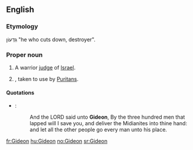 ==English==

===Etymology===
{{He.}} גִּדְעוֹן "he who cuts down, destroyer".

===Proper noun===
{{en-proper noun}}

# {{biblical character}} A warrior [[judge]] of [[Israel]].
# {{given name|male}}, taken to use by [[Puritan]]s.

====Quotations====
*{{RQ:Authorized Version|Judges|7|7}}:
*:And the LORD said unto '''Gideon''', By the three hundred men that lapped will I save you, and deliver the Midianites into thine hand: and let all the other people go every man unto his place.

[[fr:Gideon]]
[[hu:Gideon]]
[[no:Gideon]]
[[sr:Gideon]]